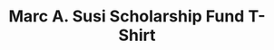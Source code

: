 ---
title: "Marc A. Susi Scholarship Fund T-Shirt"
subtitle: ""
creator: ""
categories: ["clothes"]
featuredImage: "../src/assets/images/item/clothes/DSC02954.png"
views: ["../src/assets/images/item/clothes/DSC02954.png"]
nextItem: []
---